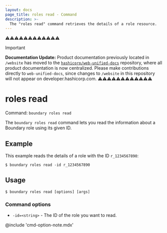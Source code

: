 ```yaml
---
layout: docs
page_title: roles read - Command
description: >-
  The "roles read" command retrieves the details of a role resource.
---
```


⚠️⚠️⚠️⚠️⚠️⚠️⚠️⚠️⚠️⚠️⚠️⚠️
> [!IMPORTANT]  
> **Documentation Update:** Product documentation previously located in `/website` has moved to the [`hashicorp/web-unified-docs`](https://github.com/hashicorp/web-unified-docs) repository, where all product documentation is now centralized. Please make contributions directly to `web-unified-docs`, since changes to `/website` in this repository will not appear on developer.hashicorp.com.
⚠️⚠️⚠️⚠️⚠️⚠️⚠️⚠️⚠️⚠️⚠️⚠️

# roles read

Command: `boundary roles read`

The `boundary roles read` command lets you read the information about a Boundary role using its given ID.

## Example

This example reads the details of a role with the ID `r_1234567890`:

```shell-session
$ boundary roles read -id r_1234567890
```

## Usage

<CodeBlockConfig hideClipboard>

```shell-session
$ boundary roles read [options] [args]
```

</CodeBlockConfig>

### Command options

- `-id=<string>` - The ID of the role you want to read.

@include 'cmd-option-note.mdx'